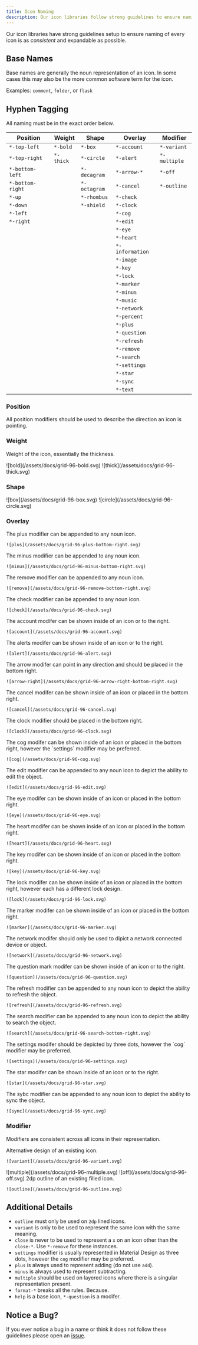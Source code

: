 ```yaml
---
title: Icon Naming
description: Our icon libraries follow strong guidelines to ensure naming of every icon is consistent.
---
```


Our icon libraries have strong guidelines setup to ensure naming of every icon is as _consistent_ and expandable as possible.

## Base Names

Base names are generally the noun representation of an icon. In some cases this may also be the more common software term for the icon.

Examples: `comment`, `folder`, or `flask`

## Hyphen Tagging

All naming must be in the exact order below.

| Position         | Weight    | Shape        | Overlay         | Modifier     |
|------------------|-----------|--------------|-----------------|--------------|
| `*-top-left`     | `*-bold`  | `*-box`      | `*-account`     | `*-variant`  |
| `*-top-right`    | `*-thick` | `*-circle`   | `*-alert`       | `*-multiple` |
| `*-bottom-left`  |           | `*-decagram` | `*-arrow-*`     | `*-off`      |
| `*-bottom-right` |           | `*-octagram` | `*-cancel`      | `*-outline`  |
| `*-up`           |           | `*-rhombus`  | `*-check`       |              |
| `*-down`         |           | `*-shield`   | `*-clock`       |              |
| `*-left`         |           |              | `*-cog`         |              |
| `*-right`        |           |              | `*-edit`        |              |
|                  |           |              | `*-eye`         |              |
|                  |           |              | `*-heart`       |              |
|                  |           |              | `*-information` |              |
|                  |           |              | `*-image`       |              |
|                  |           |              | `*-key`         |              |
|                  |           |              | `*-lock`        |              |
|                  |           |              | `*-marker`      |              |
|                  |           |              | `*-minus`       |              |
|                  |           |              | `*-music`       |              |
|                  |           |              | `*-network`     |              |
|                  |           |              | `*-percent`     |              |
|                  |           |              | `*-plus`        |              |
|                  |           |              | `*-question`    |              |
|                  |           |              | `*-refresh`     |              |
|                  |           |              | `*-remove`      |              |
|                  |           |              | `*-search`      |              |
|                  |           |              | `*-settings`    |              |
|                  |           |              | `*-star`        |              |
|                  |           |              | `*-sync`        |              |
|                  |           |              | `*-text`        |              |

### Position

All position modifiers should be used to describe the direction an icon is pointing.

### Weight

Weight of the icon, essentially the thickness.

<Tabs>
  <Tab title='Bold'>
    ![bold](/assets/docs/grid-96-bold.svg)
  </Tab>
  <Tab title='thick'>
    ![thick](/assets/docs/grid-96-thick.svg)
  </Tab>
</Tabs>

### Shape

<Tabs>
  <Tab title='Box'>
    ![box](/assets/docs/grid-96-box.svg)
  </Tab>
  <Tab title='Circle'>
    ![circle](/assets/docs/grid-96-circle.svg)
  </Tab>
</Tabs>

### Overlay

<Tabs>
  <Tab title='Plus'>
    The plus modifier can be appended to any noun icon.

    ![plus](/assets/docs/grid-96-plus-bottom-right.svg)
  </Tab>
  <Tab title='Minus'>
    The minus modifier can be appended to any noun icon.

    ![minus](/assets/docs/grid-96-minus-bottom-right.svg)
  </Tab>
  <Tab title='Remove'>
    The remove modifier can be appended to any noun icon.

    ![remove](/assets/docs/grid-96-remove-bottom-right.svg)
  </Tab>
  <Tab title='Check'>
    The check modifier can be appended to any noun icon.

    ![check](/assets/docs/grid-96-check.svg)
  </Tab>
</Tabs>

<Tabs>
  <Tab title='Account'>
    The account modifer can be shown inside of an icon or to the right.

    ![account](/assets/docs/grid-96-account.svg)
  </Tab>
  <Tab title='Alert'>
    The alerts modifer can be shown inside of an icon or to the right.

    ![alert](/assets/docs/grid-96-alert.svg)
  </Tab>
  <Tab title='Arrow'>
    The arrow modifer can point in any direction and should be placed in the bottom right.

    ![arrow-right](/assets/docs/grid-96-arrow-right-bottom-right.svg)
  </Tab>
  <Tab title='Cancel'>
    The cancel modifer can be shown inside of an icon or placed in the bottom right.

    ![cancel](/assets/docs/grid-96-cancel.svg)
  </Tab>
  <Tab title='Clock'>
    The clock modifier should be placed in the bottom right.

    ![clock](/assets/docs/grid-96-clock.svg)
  </Tab>
  <Tab title='Cog'>
    The cog modifer can be shown inside of an icon or placed in the bottom right, however the `settings` modifier may be preferred.

    ![cog](/assets/docs/grid-96-cog.svg)
  </Tab>
  <Tab title='Edit'>
    The edit modifier can be appended to any noun icon to depict the ability to edit the object.

    ![edit](/assets/docs/grid-96-edit.svg)
  </Tab>
  <Tab title='Eye'>
    The eye modifer can be shown inside of an icon or placed in the bottom right.

    ![eye](/assets/docs/grid-96-eye.svg)
  </Tab>
  <Tab title='Heart'>
    The heart modifer can be shown inside of an icon or placed in the bottom right.

    ![heart](/assets/docs/grid-96-heart.svg)
  </Tab>
  <Tab title='Key'>
    The key modifer can be shown inside of an icon or placed in the bottom right.

    ![key](/assets/docs/grid-96-key.svg)
  </Tab>
  <Tab title='Lock'>
    The lock modifer can be shown inside of an icon or placed in the bottom right, however each has a different lock design.

    ![lock](/assets/docs/grid-96-lock.svg)
  </Tab>
  <Tab title='Marker'>
    The marker modifer can be shown inside of an icon or placed in the bottom right.

    ![marker](/assets/docs/grid-96-marker.svg)
  </Tab>
  <Tab title='Network'>
    The network modifer should only be used to dipict a network connected device or object.

    ![network](/assets/docs/grid-96-network.svg)
  </Tab>
  <Tab title='Question'>
    The question mark modifer can be shown inside of an icon or to the right.

    ![question](/assets/docs/grid-96-question.svg)
  </Tab>
  <Tab title='Refresh'>
    The refresh modifier can be appended to any noun icon to depict the ability to refresh the object.

    ![refresh](/assets/docs/grid-96-refresh.svg)
  </Tab>
  <Tab title='Search'>
    The search modifier can be appended to any noun icon to depict the ability to search the object.

    ![search](/assets/docs/grid-96-search-bottom-right.svg)
  </Tab>
  <Tab title='Settings'>
    The settings modifer should be depicted by three dots, however the `cog` modifier may be preferred.

    ![settings](/assets/docs/grid-96-settings.svg)
  </Tab>
  <Tab title='Star'>
    The star modifer can be shown inside of an icon or to the right.

    ![star](/assets/docs/grid-96-star.svg)
  </Tab>
  <Tab title='Sync'>
    The sybc modifier can be appended to any noun icon to depict the ability to sync the object.

    ![sync](/assets/docs/grid-96-sync.svg)
  </Tab>
</Tabs>

### Modifier

Modifiers are consistent across all icons in their representation.

<Tabs>
  <Tab title='Variant'>
    Alternative design of an existing icon.

    ![variant](/assets/docs/grid-96-variant.svg)
  </Tab>
  <Tab title='Multiple'>
    ![multiple](/assets/docs/grid-96-multiple.svg)
  </Tab>
  <Tab title='Off'>
    ![off](/assets/docs/grid-96-off.svg)
  </Tab>
  <Tab title='Outline'>
    2dp outline of an existing filled icon.

    ![outline](/assets/docs/grid-96-outline.svg)
  </Tab>
</Tabs>

## Additional Details

- `outline` must only be used on `2dp` lined icons.
- `variant` is only to be used to represent the same icon with the same meaning.
- `close` is never to be used to represent a `x` on an icon other than the `close-*`. Use `*-remove` for these instances.
- `settings` modifier is usually represented in Material Design as three dots, however the `cog` modifier may be preferred.
- `plus` is always used to represent adding (do not use `add`).
- `minus` is always used to represent subtracting.
- `multiple` should be used on layered icons where there is a singular representation present.
- `format-*` breaks all the rules. Because.
- `help` is a base icon, `*-question` is a modifer.

## Notice a Bug?

If you ever notice a bug in a name or think it does not follow these guidelines please open an [issue](https://github.com/Templarian/MaterialDesign/issues).